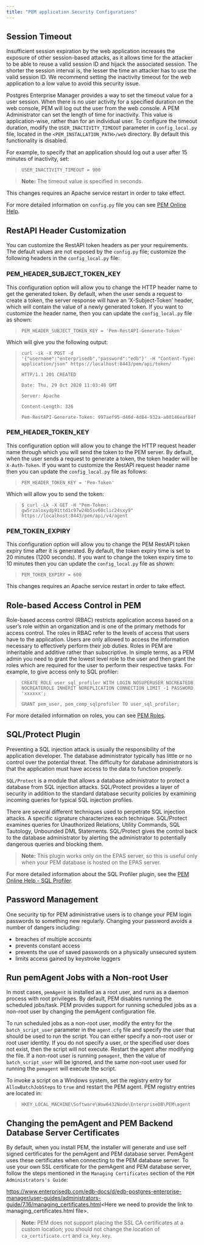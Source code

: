 ```yaml
---
title: "PEM application Security Configurations"
---
```


<div id="pem_application_configuration" class="registered_link"></div>


## Session Timeout

Insufficient session expiration by the web application increases the exposure of other session-based attacks, as it allows time for the attacker to be able to reuse a valid session ID and hijack the associated session. The shorter the session interval is, the lesser the time an attacker has to use the valid session ID. We recommend setting the inactivity timeout for the web application to a low value to avoid this security issue.

Postgres Enterprise Manager provides a way to set the timeout value for a user session. When there is no user activity for a specified duration on the web console, PEM will log out the user from the web console. A PEM Administrator can set the length of time for inactivity. This value is application-wise, rather than for an individual user. To configure the timeout duration, modify the `USER_INACTIVITY_TIMEOUT` parameter in `config_local.py` file, located in the `<PEM_INSTALLATION_PATH>/web` directory. By default this functionality is disabled.

For example, to specify that an application should log out a user after 15 minutes of inactivity, set:

> `USER_INACTIVITY_TIMEOUT = 900`

> **Note:** The timeout value is specified in seconds.


This changes requires an Apache service restart in order to take effect.

For more detailed information on `config.py` file you can see [PEM Online Help](https://www.enterprisedb.com/edb-docs/d/edb-postgres-enterprise-manager/reference/online-documentation/latest/pem_managing_configuration_settings.html).

## RestAPI Header Customization

You can customize the RestAPI token headers as per your requirements. The default values are not exposed by the `config.py` file; customize the following headers in the `config_local.py` file:

### PEM\_HEADER\_SUBJECT\_TOKEN\_KEY

This configuration option will allow you to change the HTTP header name to get the generated token. By default, when the user sends a request to create a token, the server response will have an ‘X-Subject-Token’ header, which will contain the value of a newly generated token. If you want to customize the header name, then you can update the `config_local.py` file as shown:

> `PEM_HEADER_SUBJECT_TOKEN_KEY = 'Pem-RestAPI-Generate-Token'`

Which will give you the following output:

> `curl -ik -X POST -d '{"username":"enterprisedb","password":"edb"}' -H "Content-Type: application/json" https://localhost:8443/pem/api/token/`
>
> `HTTP/1.1 201 CREATED`
>
> `Date: Thu, 29 Oct 2020 11:03:48 GMT`
>
> `Server: Apache`
>
> `Content-Length: 326`
>
> `Pem-RestAPI-Generate-Token: 997aef95-d46d-4d84-932a-a80146eaf84f`

### PEM\_HEADER\_TOKEN\_KEY

This configuration option will allow you to change the HTTP request header name through which you will send the token to the PEM server. By default, when the user sends a request to generate a token, the token header will be `X-Auth-Token`. If you want to customize the RestAPI request header name then you can update the `config_local.py` file as follows:

> `PEM_HEADER_TOKEN_KEY = 'Pem-Token'`

Which will allow you to send the token:

> `$ curl -Lk -X GET -H "Pem-Token: gw5rzaloxydp91ttd1c97w24b5sv60clic24sxy9" https://localhost:8443/pem/api/v4/agent`

### PEM\_TOKEN\_EXPIRY

This configuration option will allow you to change the PEM RestAPI token expiry time after it is generated. By default, the token expiry time is set to 20 minutes (1200 seconds). If you want to change the token expiry time to 10 minutes then you can update the `config_local.py` file as shown:

> `PEM_TOKEN_EXPIRY = 600`

This changes requires an Apache service restart in order to take effect.

## Role-based Access Control in PEM

Role-based access control (RBAC) restricts application access based on a user’s role within an organization and is one of the primary methods for access control. The roles in RBAC refer to the levels of access that users have to the application. Users are only allowed to access the information necessary to effectively perform their job duties. Roles in PEM are inheritable and additive rather than subscriptive. In simple terms, as a PEM admin you need to grant the lowest level role to the user and then grant the roles which are required for the user to perform their respective tasks. For example, to give access only to SQL profiler:

> `CREATE ROLE user_sql_profiler WITH LOGIN NOSUPERUSER NOCREATEDB NOCREATEROLE INHERIT NOREPLICATION CONNECTION LIMIT -1 PASSWORD 'xxxxxx';`
>
> `GRANT pem_user, pem_comp_sqlprofiler TO user_sql_profiler;`

For more detailed information on roles, you can see [PEM Roles](https://www.enterprisedb.com/edb-docs/d/edb-postgres-enterprise-manager/reference/online-documentation/latest/pem_roles.html).

## SQL/Protect Plugin

Preventing a SQL injection attack is usually the responsibility of the application developer. The database administrator typically has little or no control over the potential threat. The difficulty for database administrators is that the application must have access to the data to function properly.

`SQL/Protect` is a module that allows a database administrator to protect a database from SQL injection attacks. SQL/Protect provides a layer of security in addition to the standard database security policies by examining incoming queries for typical SQL injection profiles.

There are several different techniques used to perpetrate SQL injection attacks. A specific signature characterizes each technique. SQL/Protect examines queries for Unauthorized Relations, Utility Commands, SQL Tautology, Unbounded DML Statements. SQL/Protect gives the control back to the database administrator by alerting the administrator to potentially dangerous queries and blocking them.

> **Note:** This plugin works only on the EPAS server, so this is useful only when your PEM database is hosted on the EPAS server.


For more detailed information about the SQL Profiler plugin, see the [PEM Online Help - SQL Profiler](https://www.enterprisedb.com/edb-docs/d/edb-postgres-enterprise-manager/reference/online-documentation/latest/toc_pem_sql_profiler.html).

## Password Management

One security tip for PEM administrative users is to change your PEM login passwords to something new regularly. Changing your password avoids a number of dangers including:

-   breaches of multiple accounts
-   prevents constant access
-   prevents the use of saved passwords on a physically unsecured system
-   limits access gained by keystroke loggers

## Run pemAgent Jobs with a Non-root User

In most cases, `pemAgent` is installed as a root user, and runs as a daemon process with root privileges. By default, PEM disables running the scheduled jobs/task. PEM provides support for running scheduled jobs as a non-root user by changing the pemAgent configuration file.

To run scheduled jobs as a non-root user, modify the entry for the `batch_script_user` parameter in the `agent.cfg` file and specify the user that should be used to run the script. You can either specify a non-root user or root user identity. If you do not specify a user, or the specified user does not exist, then the script will not execute. Restart the agent after modifying the file. If a non-root user is running `pemagent`, then the value of `batch_script_user` will be ignored, and the same non-root user used for running the `pemagent` will execute the script.

To invoke a script on a Windows system, set the registry entry for `AllowBatchJobSteps` to `true` and restart the PEM agent. PEM registry entries are located in:

> `HKEY_LOCAL_MACHINE\Software\Wow6432Node\EnterpriseDB\PEM\agent`

## Changing the pemAgent and PEM Backend Database Server Certificates

By default, when you install PEM, the installer will generate and use self signed certificates for the pemAgent and PEM database server. PemAgent uses these certificates when connecting to the PEM database server. To use your own SSL certificate for the pemAgent and PEM database server, follow the steps mentioned in the `Managing Certificates` section of the `PEM Administrators's Guide`:

<https://www.enterprisedb.com/edb-docs/d/edb-postgres-enterprise-manager/user-guides/administrators-guide/7.16/managing_certificates.html>&lt;Here we need to provide the link to managing\_certificates.html file&gt;.

> **Note:** PEM does not support placing the SSL CA certificates at a custom location; you should not change the location of `ca_certificate.crt` and `ca_key.key`.


